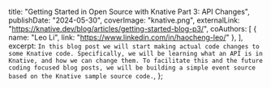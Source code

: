   title:
    "Getting Started in Open Source with Knative Part 3: API Changes",
  publishDate: "2024-05-30",
  coverImage: "knative.png",
  externalLink: "https://knative.dev/blog/articles/getting-started-blog-p3/",
  coAuthors: [
    { name: "Leo Li", link: "https://www.linkedin.com/in/haocheng-leo/" },
  ],
  excerpt: `In this blog post we will start making actual code changes to some Knative code.
Specifically, we will be learning what an API is in Knative, and how we can change them. To
facilitate this and the future coding focused blog posts, we will be building a simple event
source based on the Knative sample source code.`,
};
